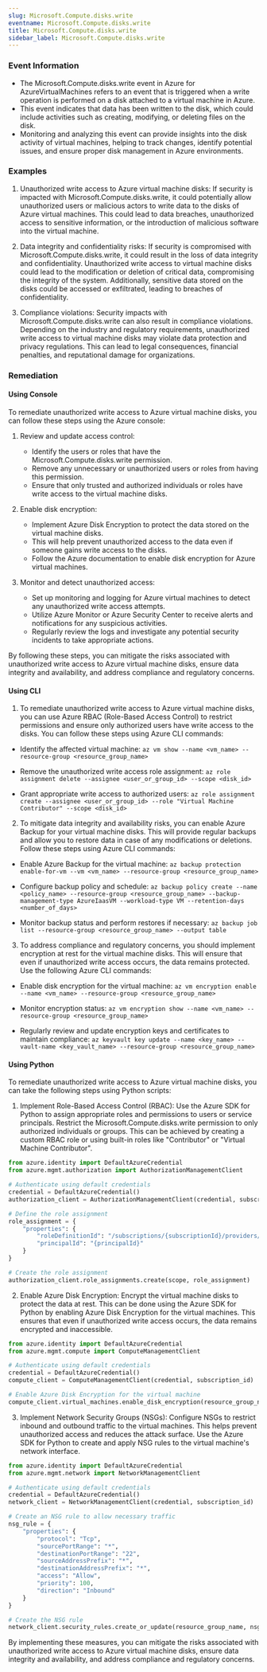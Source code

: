 ```yaml
--- 
slug: Microsoft.Compute.disks.write
eventname: Microsoft.Compute.disks.write
title: Microsoft.Compute.disks.write
sidebar_label: Microsoft.Compute.disks.write
---
```

                       
### Event Information

- The Microsoft.Compute.disks.write event in Azure for AzureVirtualMachines refers to an event that is triggered when a write operation is performed on a disk attached to a virtual machine in Azure.
- This event indicates that data has been written to the disk, which could include activities such as creating, modifying, or deleting files on the disk.
- Monitoring and analyzing this event can provide insights into the disk activity of virtual machines, helping to track changes, identify potential issues, and ensure proper disk management in Azure environments.


### Examples

1. Unauthorized write access to Azure virtual machine disks: If security is impacted with Microsoft.Compute.disks.write, it could potentially allow unauthorized users or malicious actors to write data to the disks of Azure virtual machines. This could lead to data breaches, unauthorized access to sensitive information, or the introduction of malicious software into the virtual machine.

2. Data integrity and confidentiality risks: If security is compromised with Microsoft.Compute.disks.write, it could result in the loss of data integrity and confidentiality. Unauthorized write access to virtual machine disks could lead to the modification or deletion of critical data, compromising the integrity of the system. Additionally, sensitive data stored on the disks could be accessed or exfiltrated, leading to breaches of confidentiality.

3. Compliance violations: Security impacts with Microsoft.Compute.disks.write can also result in compliance violations. Depending on the industry and regulatory requirements, unauthorized write access to virtual machine disks may violate data protection and privacy regulations. This can lead to legal consequences, financial penalties, and reputational damage for organizations.

### Remediation

#### Using Console

To remediate unauthorized write access to Azure virtual machine disks, you can follow these steps using the Azure console:

1. Review and update access control: 
   - Identify the users or roles that have the Microsoft.Compute.disks.write permission.
   - Remove any unnecessary or unauthorized users or roles from having this permission.
   - Ensure that only trusted and authorized individuals or roles have write access to the virtual machine disks.

2. Enable disk encryption:
   - Implement Azure Disk Encryption to protect the data stored on the virtual machine disks.
   - This will help prevent unauthorized access to the data even if someone gains write access to the disks.
   - Follow the Azure documentation to enable disk encryption for Azure virtual machines.

3. Monitor and detect unauthorized access:
   - Set up monitoring and logging for Azure virtual machines to detect any unauthorized write access attempts.
   - Utilize Azure Monitor or Azure Security Center to receive alerts and notifications for any suspicious activities.
   - Regularly review the logs and investigate any potential security incidents to take appropriate actions.

By following these steps, you can mitigate the risks associated with unauthorized write access to Azure virtual machine disks, ensure data integrity and availability, and address compliance and regulatory concerns.

#### Using CLI

1. To remediate unauthorized write access to Azure virtual machine disks, you can use Azure RBAC (Role-Based Access Control) to restrict permissions and ensure only authorized users have write access to the disks. You can follow these steps using Azure CLI commands:

- Identify the affected virtual machine: `az vm show --name <vm_name> --resource-group <resource_group_name>`

- Remove the unauthorized write access role assignment: `az role assignment delete --assignee <user_or_group_id> --scope <disk_id>`

- Grant appropriate write access to authorized users: `az role assignment create --assignee <user_or_group_id> --role "Virtual Machine Contributor" --scope <disk_id>`

2. To mitigate data integrity and availability risks, you can enable Azure Backup for your virtual machine disks. This will provide regular backups and allow you to restore data in case of any modifications or deletions. Follow these steps using Azure CLI commands:

- Enable Azure Backup for the virtual machine: `az backup protection enable-for-vm --vm <vm_name> --resource-group <resource_group_name>`

- Configure backup policy and schedule: `az backup policy create --name <policy_name> --resource-group <resource_group_name> --backup-management-type AzureIaasVM --workload-type VM --retention-days <number_of_days>`

- Monitor backup status and perform restores if necessary: `az backup job list --resource-group <resource_group_name> --output table`

3. To address compliance and regulatory concerns, you should implement encryption at rest for the virtual machine disks. This will ensure that even if unauthorized write access occurs, the data remains protected. Use the following Azure CLI commands:

- Enable disk encryption for the virtual machine: `az vm encryption enable --name <vm_name> --resource-group <resource_group_name>`

- Monitor encryption status: `az vm encryption show --name <vm_name> --resource-group <resource_group_name>`

- Regularly review and update encryption keys and certificates to maintain compliance: `az keyvault key update --name <key_name> --vault-name <key_vault_name> --resource-group <resource_group_name>`

#### Using Python

To remediate unauthorized write access to Azure virtual machine disks, you can take the following steps using Python scripts:

1. Implement Role-Based Access Control (RBAC): Use the Azure SDK for Python to assign appropriate roles and permissions to users or service principals. Restrict the Microsoft.Compute.disks.write permission to only authorized individuals or groups. This can be achieved by creating a custom RBAC role or using built-in roles like "Contributor" or "Virtual Machine Contributor".

```python
from azure.identity import DefaultAzureCredential
from azure.mgmt.authorization import AuthorizationManagementClient

# Authenticate using default credentials
credential = DefaultAzureCredential()
authorization_client = AuthorizationManagementClient(credential, subscription_id)

# Define the role assignment
role_assignment = {
    "properties": {
        "roleDefinitionId": "/subscriptions/{subscriptionId}/providers/Microsoft.Authorization/roleDefinitions/{roleDefinitionId}",
        "principalId": "{principalId}"
    }
}

# Create the role assignment
authorization_client.role_assignments.create(scope, role_assignment)
```

2. Enable Azure Disk Encryption: Encrypt the virtual machine disks to protect the data at rest. This can be done using the Azure SDK for Python by enabling Azure Disk Encryption for the virtual machines. This ensures that even if unauthorized write access occurs, the data remains encrypted and inaccessible.

```python
from azure.identity import DefaultAzureCredential
from azure.mgmt.compute import ComputeManagementClient

# Authenticate using default credentials
credential = DefaultAzureCredential()
compute_client = ComputeManagementClient(credential, subscription_id)

# Enable Azure Disk Encryption for the virtual machine
compute_client.virtual_machines.enable_disk_encryption(resource_group_name, vm_name, disk_encryption_keyvault_id)
```

3. Implement Network Security Groups (NSGs): Configure NSGs to restrict inbound and outbound traffic to the virtual machines. This helps prevent unauthorized access and reduces the attack surface. Use the Azure SDK for Python to create and apply NSG rules to the virtual machine's network interface.

```python
from azure.identity import DefaultAzureCredential
from azure.mgmt.network import NetworkManagementClient

# Authenticate using default credentials
credential = DefaultAzureCredential()
network_client = NetworkManagementClient(credential, subscription_id)

# Create an NSG rule to allow necessary traffic
nsg_rule = {
    "properties": {
        "protocol": "Tcp",
        "sourcePortRange": "*",
        "destinationPortRange": "22",
        "sourceAddressPrefix": "*",
        "destinationAddressPrefix": "*",
        "access": "Allow",
        "priority": 100,
        "direction": "Inbound"
    }
}

# Create the NSG rule
network_client.security_rules.create_or_update(resource_group_name, nsg_name, rule_name, nsg_rule)
```

By implementing these measures, you can mitigate the risks associated with unauthorized write access to Azure virtual machine disks, ensure data integrity and availability, and address compliance and regulatory concerns.


 
